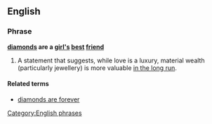 ==English==

===Phrase===
'''[[diamond]]s are a [[girl|girl's]] [[best]] [[friend]]'''

# A statement that suggests, while love is a luxury, material wealth (particularly jewellery) is more valuable [[in the long run]].

====Related terms====
* [[diamonds are forever]]

[[Category:English phrases]]